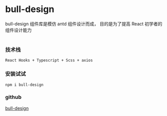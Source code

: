 
<Meta title="Introduction" />

<style>{`
  .text {
    font-weight: 900;
    font-size: 18px;
    color: #999;
    line-height: 14px;
    margin-bottom: 12px;
    margin-top: 40px;
  }
`}</style>

# bull-design

<div class="text">
  bull-design 组件库是模仿 antd 组件设计而成， 目的是为了提高 React 初学者的组件设计能力
</div>
<br />
<h3>技术栈</h3>

```
React Hooks + Typescript + Scss + axios
```

<h3>安装试试</h3>

```
npm i bull-design
```

<h3>github</h3>
<a href="https://github.com/LFei0801/bull-design">bull-design</a>
